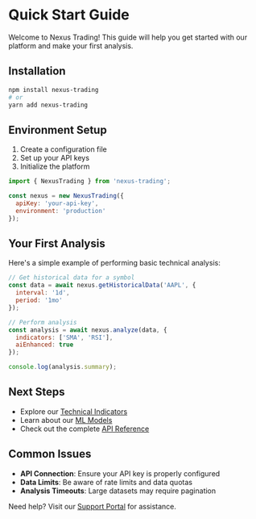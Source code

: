 # Quick Start Guide

Welcome to Nexus Trading! This guide will help you get started with our platform and make your first analysis.

## Installation

```bash
npm install nexus-trading
# or
yarn add nexus-trading
```

## Environment Setup

1. Create a configuration file
2. Set up your API keys
3. Initialize the platform

```javascript
import { NexusTrading } from 'nexus-trading';

const nexus = new NexusTrading({
  apiKey: 'your-api-key',
  environment: 'production'
});
```

## Your First Analysis

Here's a simple example of performing basic technical analysis:

```javascript
// Get historical data for a symbol
const data = await nexus.getHistoricalData('AAPL', {
  interval: '1d',
  period: '1mo'
});

// Perform analysis
const analysis = await nexus.analyze(data, {
  indicators: ['SMA', 'RSI'],
  aiEnhanced: true
});

console.log(analysis.summary);
```

## Next Steps

- Explore our [Technical Indicators](/technical-analysis)
- Learn about our [ML Models](/ml-models)
- Check out the complete [API Reference](/api)

## Common Issues

- **API Connection**: Ensure your API key is properly configured
- **Data Limits**: Be aware of rate limits and data quotas
- **Analysis Timeouts**: Large datasets may require pagination

Need help? Visit our [Support Portal](/support) for assistance.
